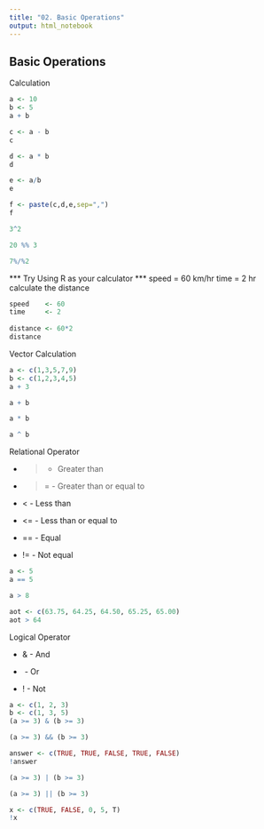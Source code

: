 ```yaml
---
title: "02. Basic Operations"
output: html_notebook
---
```


## Basic Operations

Calculation
```r
a <- 10
b <- 5
a + b
```

```r
c <- a - b
c
```

```r
d <- a * b
d
```

```r
e <- a/b
e
```


```r
f <- paste(c,d,e,sep=",")
f
```

```r
3^2
```

```r
20 %% 3
```

```r
7%/%2
```


*** Try Using R as your calculator ***
speed = 60 km/hr
time  = 2 hr
calculate the distance
```r
speed    <- 60
time     <- 2
  
distance <- 60*2
distance
```




Vector Calculation
```r
a <- c(1,3,5,7,9)
b <- c(1,2,3,4,5)
a + 3
```

```r
a + b
```

```r
a * b
```

```r
a ^ b
```

Relational Operator

+ >  - Greater than

+ >= - Greater than or equal to

+ <  - Less than

+ <= - Less than or equal to

+ == - Equal

+ != - Not equal

```r
a <- 5
a == 5
```


```r
a > 8
```


```r
aot <- c(63.75, 64.25, 64.50, 65.25, 65.00)
aot > 64
```

Logical Operator

+ &  - And

+ |  - Or

+ !  - Not
```r
a <- c(1, 2, 3)
b <- c(1, 3, 5)
(a >= 3) & (b >= 3)
```

```r
(a >= 3) && (b >= 3)
```

```r
answer <- c(TRUE, TRUE, FALSE, TRUE, FALSE)
!answer
```

```r
(a >= 3) | (b >= 3)
```


```r
(a >= 3) || (b >= 3)
```

```r
x <- c(TRUE, FALSE, 0, 5, T)
!x
```

